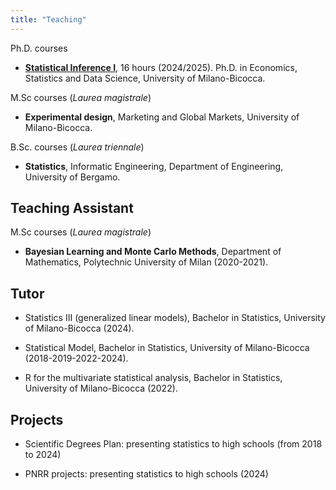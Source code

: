 ```yaml
---
title: "Teaching"
---
```


Ph.D. courses 

-   [**Statistical Inference I**](https://AliceGiampino.github.io/StatInfI/), 16 hours (2024/2025). Ph.D. in Economics, Statistics and Data Science, University of Milano-Bicocca.


M.Sc courses (*Laurea magistrale*)

-   **Experimental design**, Marketing and Global Markets, University of Milano-Bicocca.

B.Sc. courses (*Laurea triennale*)

-   **Statistics**, Informatic Engineering, Department of Engineering, University of Bergamo.

## Teaching Assistant

M.Sc courses (*Laurea magistrale*)

-   **Bayesian Learning and Monte Carlo Methods**, Department of Mathematics, Polytechnic University of Milan (2020-2021).

## Tutor

- Statistics III (generalized linear models), Bachelor in Statistics, University of Milano-Bicocca (2024).

-   Statistical Model, Bachelor in Statistics, University of Milano-Bicocca (2018-2019-2022-2024).
-   R for the multivariate statistical analysis, Bachelor in Statistics, University of Milano-Bicocca (2022).

## Projects

-   Scientific Degrees Plan: presenting statistics to high schools (from 2018 to 2024)

- PNRR projects: presenting statistics to high schools (2024)
